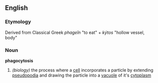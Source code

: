 ==English==
===Etymology===
Derived from Classical Greek ''phageîn'' "to eat" + ''kýtos'' "hollow vessel, body"

===Noun===
{{wikipedia}}
''' phagocytosis '''
# ''(biology)'' the process where a [[cell]] incorporates a particle by extending [[pseudopodia]] and drawing the particle into a [[vacuole]] of it's [[cytoplasm]]